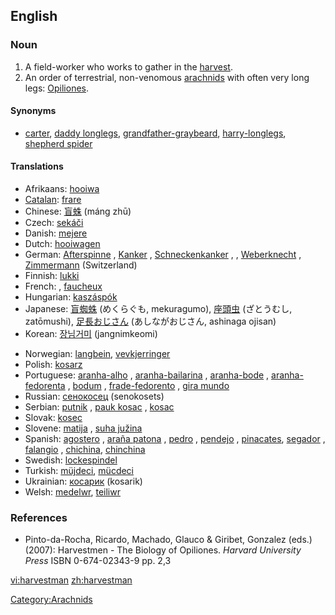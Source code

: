 ==English==

===Noun===
{{wikipedia}}
{{en-noun|harvestmen}}

# A field-worker who works to gather in the [[harvest]].
# An order of terrestrial, non-venomous [[arachnid]]s with often very long legs: [[Opiliones]].

====Synonyms====
* [[carter]], [[daddy longlegs]], [[grandfather-graybeard]], [[harry-longlegs]], [[shepherd spider]]

====Translations====
{{trans-top|arachnid}}
*Afrikaans: [[hooiwa]]
*[[Catalan]]: [[frare]]
*Chinese: [[盲蛛]] (máng zhū)
*Czech: [[sekáči]]
*Danish: [[mejere]]
*Dutch: [[hooiwagen]]
*German: [[Afterspinne]] {{f}}, [[Kanker]] {{m}}, [[Schneckenkanker]] {{m}}, {{t+|de|Schneider|m}}, [[Weberknecht]] {{m}}, [[Zimmermann]] {{m}} (Switzerland)
*Finnish: [[lukki]]
*French: {{t|fr|faucheur|m}}, [[faucheux]]
*Hungarian: [[kaszáspók]]
*Japanese: [[盲蜘蛛]] (めくらぐも, mekuragumo), [[座頭虫]] (ざとうむし, zatōmushi), [[足長おじさん]] (あしながおじさん, ashinaga ojisan)
*Korean: [[장님거미]] (jangnimkeomi)
{{trans-mid}}
*Norwegian: [[langbein]], [[vevkjerringer]]
*Polish: [[kosarz]] {{m}}
*Portuguese: [[aranha-alho]] {{f}}, [[aranha-bailarina]] {{f}}, [[aranha-bode]] {{f}}, [[aranha-fedorenta]] {{f}}, [[bodum]] {{m}}, [[frade-fedorento]] {{m}}, [[gira mundo]] {{m}}
*Russian: [[сенокосец]] (senokosets) {{m}}
*Serbian: [[putnik]] {{m}}, [[pauk kosac]] {{m}}, [[kosac]] {{m}}
*Slovak: [[kosec]] {{m}}
*Slovene: [[matija]] {{f}}, [[suha južina]] {{f}}
*Spanish: [[agostero]] {{m}}, [[araña patona]] {{f}}, [[pedro]] {{m}}, [[pendejo]] {{m}}, [[pinacates]], [[segador]] {{m}}, [[falangio]] {{m}}, [[chichina]], [[chinchina]]
*Swedish: [[lockespindel]] {{c}}
*Turkish: [[müjdeci]], [[mücdeci]]
*Ukrainian: [[косарик]] (kosarik) {{m}}
*Welsh: [[medelwr]], [[teiliwr]]
{{trans-bottom}}

===References===
* Pinto-da-Rocha, Ricardo, Machado, Glauco & Giribet, Gonzalez (eds.) (2007): Harvestmen - The Biology of Opiliones. ''Harvard University Press'' ISBN 0-674-02343-9 pp. 2,3

[[Category:Arachnids]]

[[vi:harvestman]]
[[zh:harvestman]]